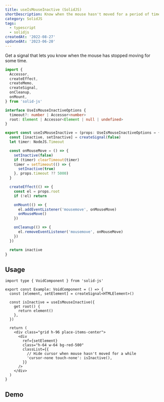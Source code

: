 ```yaml
---
title: useIsMouseInactive (SolidJS)
shortDescription: Know when the mouse hasn't moved for a period of time
category: SolidJS
tags:
  - typescript
  - solidjs
createdAt: '2022-08-27'
updatedAt: '2023-06-20'
---
```


Get a signal that lets you know when the mouse has stopped moving for some time.

```ts
import {
  Accessor,
  createEffect,
  createMemo,
  createSignal,
  onCleanup,
  onMount,
} from 'solid-js'

interface UseIsMouseInactiveOptions {
  timeout?: number | Accessor<number>
  root: Element | Accessor<Element | null | undefined>
}

export const useIsMouseInactive = (props: UseIsMouseInactiveOptions = {}) => {
  const [inactive, setInactive] = createSignal(false)
  let timer: NodeJS.Timeout

  const onMouseMove = () => {
    setInactive(false)
    if (timer) clearTimeout(timer)
    timer = setTimeout(() => {
      setInactive(true)
    }, props.timeout ?? 5000)
  }

  createEffect(() => {
    const el = props.root
    if (!el) return

    onMount(() => {
      el.addEventListener('mousemove', onMouseMove)
      onMouseMove()
    })

    onCleanup(() => {
      el.removeEventListener('mousemove', onMouseMove)
    })
  })

  return inactive
}
```

## Usage

```tsx {5-9,16-19} jsLines="3-7,14-17"
import type { VoidComponent } from 'solid-js'

export const Example: VoidComponent = () => {
  const [element, setElement] = createSignal<HTMLElement>()

  const isInactive = useIsMouseInactive({
    get root() {
      return element()
    },
  })

  return (
    <div class="grid h-96 place-items-center">
      <div
        ref={setElement}
        class="h-64 w-64 bg-red-500"
        classList={{
          // Hide cursor when mouse hasn't moved for a while
          'cursor-none touch-none': isInactive(),
        }}
      />
    </div>
  )
}
```

## Demo


<SolidDemo create={createExample} />
